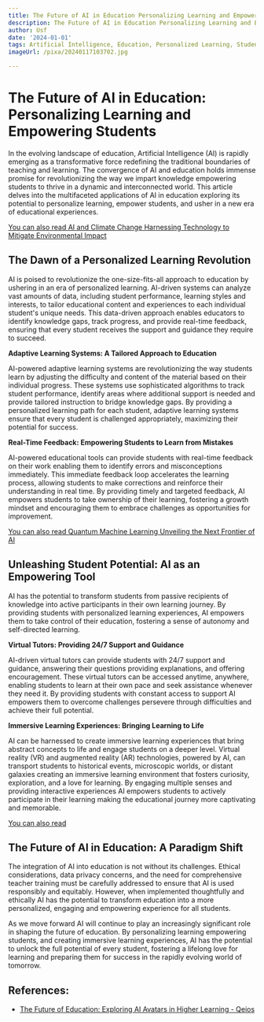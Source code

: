 ```yaml
---
title: The Future of AI in Education Personalizing Learning and Empowering Students
description: The Future of AI in Education Personalizing Learning and Empowering Students
author: Usf
date: '2024-01-01'
tags: Artificial Intelligence, Education, Personalized Learning, Student Empowerment
imageUrl: /pixa/20240117103702.jpg

---
```

# The Future of AI in Education: Personalizing Learning and Empowering Students

In the evolving landscape of education, Artificial  Intelligence (AI) is rapidly  emerging as a transformative force  redefining the traditional boundaries of teaching and learning. The convergence of AI and  education holds immense promise for revolutionizing the way we impart knowledge empowering students to thrive  in a dynamic and  interconnected world. This article delves into the multifaceted  applications of  AI in  education  exploring its potential to personalize learning, empower students, and usher in a new era of educational experiences.

[You can also read AI and Climate  Change Harnessing Technology to  Mitigate Environmental Impact](AI%20and%20Climate%20Change%20Harnessing%20Technology%20to%20Mitigate%20Environmental%20Impact)


## The Dawn of a Personalized Learning Revolution

AI is  poised to revolutionize the one-size-fits-all approach to education by  ushering in an era  of personalized learning. AI-driven systems can analyze vast amounts of data, including student performance, learning styles and interests, to tailor educational content and experiences to each individual student's unique needs. This data-driven approach enables educators to identify knowledge  gaps,  track progress, and provide real-time feedback, ensuring that every student receives the support and guidance they require to succeed.

**Adaptive Learning Systems: A Tailored Approach to Education**

AI-powered  adaptive learning systems are revolutionizing the way students learn  by adjusting the difficulty and content of  the material based  on their individual  progress. These systems use sophisticated algorithms to track student performance, identify areas  where additional support is needed and  provide  tailored instruction to  bridge knowledge gaps. By providing  a personalized learning path  for each student, adaptive learning systems ensure  that every student is challenged appropriately, maximizing their potential for success.

**Real-Time Feedback: Empowering Students to Learn from Mistakes**

AI-powered educational tools can provide students with real-time feedback on their work enabling them to identify errors and misconceptions immediately. This immediate feedback loop accelerates the learning process, allowing students to make corrections and reinforce their understanding in real time. By providing timely and targeted feedback, AI empowers students to take ownership of  their learning, fostering a growth mindset and encouraging them to embrace challenges as opportunities for  improvement.

[You can also read Quantum Machine Learning Unveiling  the Next Frontier of AI](Quantum%20Machine%20Learning%20Unveiling%20the%20Next%20Frontier%20of%20AI)


## Unleashing Student Potential: AI as an Empowering Tool

AI has the potential to transform students from passive  recipients of knowledge into  active participants in their own learning journey. By providing students with personalized learning experiences, AI empowers them to take control of their education, fostering a sense of autonomy and self-directed learning.

**Virtual Tutors: Providing 24/7 Support and Guidance**

AI-driven virtual tutors can provide students  with 24/7 support and guidance,  answering their questions providing explanations, and offering encouragement. These virtual tutors can be accessed anytime, anywhere, enabling students to learn  at their own pace and seek assistance  whenever  they need it. By providing students with constant  access to support AI empowers  them  to  overcome challenges persevere through difficulties and achieve  their  full potential.

**Immersive Learning Experiences: Bringing  Learning to Life**

AI can  be harnessed  to create immersive learning experiences that bring  abstract concepts to life and engage students on a deeper level. Virtual reality (VR) and augmented reality (AR) technologies, powered by AI, can transport students  to historical events,  microscopic  worlds, or distant galaxies creating an immersive learning environment that fosters curiosity, exploration, and a love for learning. By engaging multiple senses and providing interactive experiences AI empowers students  to actively participate in their learning making the educational journey more  captivating and memorable.

[You can also read  ]()


## The Future of AI in Education: A Paradigm Shift

The integration of AI into education is not without its challenges. Ethical considerations, data privacy concerns, and the need for comprehensive teacher training must be carefully  addressed  to  ensure that AI is used  responsibly and equitably. However,  when implemented thoughtfully and ethically AI has  the  potential to transform education into a more  personalized, engaging and empowering experience for all students.

As we  move  forward AI will continue to play an increasingly significant role in shaping the future of education. By personalizing learning empowering students, and creating immersive learning experiences, AI has the potential to unlock the full potential of every student,  fostering a lifelong love for learning and preparing  them for success in the rapidly evolving world  of tomorrow.

## References:
- [The Future of Education: Exploring AI Avatars in Higher Learning - Qeios](https://www.qeios.com/read/80Z989)
